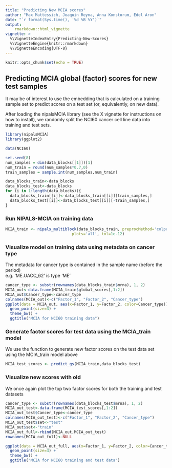 ---
title: "Predicting New MCIA scores"
author: "Max Mattessich, Joaquin Reyna, Anna Konstorum, Edel Aron"
date: "`r format(Sys.time(), '%d %B %Y')`"
output: 
    rmarkdown::html_vignette
vignette: >
  %\VignetteIndexEntry{Predicting-New-Scores}
  %\VignetteEngine{knitr::rmarkdown}
  %\VignetteEncoding{UTF-8}
---

```{r setup-v2, include=FALSE}
knitr::opts_chunk$set(echo = TRUE)
```

## Predicting MCIA global (factor) scores for new test samples

It may be of interest to use the embedding that is calculated on a training sample set to predict scores on a test set (or, equivalently, on new data).  

After loading the nipalsMCIA library (see the X vignette for instructions on how to install), we randomly split the NCI60 cancer cell line data into training and test sets.

```{r load package}
library(nipalsMCIA)
library(ggplot2)
```

```{r split data}
data(NCI60)

set.seed(8)
num_samples = dim(data_blocks[[1]])[1]
num_train = round(num_samples*0.7,0)
train_samples = sample.int(num_samples,num_train)

data_blocks_train<-data_blocks
data_blocks_test<-data_blocks
for (i in 1:length(data_blocks)){
  data_blocks_train[[i]]<-data_blocks_train[[i]][train_samples,]
  data_blocks_test[[i]]<-data_blocks_test[[i]][-train_samples,]
}

```

### Run NIPALS-MCIA on training data

```{r computing MCIA on training data, message=FALSE, fig.show="hide"}
MCIA_train <- nipals_multiblock(data_blocks_train, preprocMethod='colprofile',num_PCs = 10,
                             plots='all', tol=1e-12)
```

### Visualize model on training data using metadata on cancer type

The metadata for cancer type is contained in the sample name (before the period)  
e.g. 'ME.UACC_62' is type 'ME'

```{r visualize training model, fig.height=4, fig.align='center'}
cancer_type <- substr(rownames(data_blocks_train$mrna), 1, 2)
MCIA_out<-data.frame(MCIA_train$global_scores[,1:2])
MCIA_out$Cancer_type<-cancer_type
colnames(MCIA_out)<-c("Factor_1", "Factor_2", "Cancer_type")
ggplot(data = MCIA_out, aes(x=Factor_1, y=Factor_2, color=Cancer_type))+
  geom_point(size=3) + 
  theme_bw() +
  ggtitle("MCIA for NCI60 training data")
```

### Generate factor scores for test data using the MCIA_train model

We use the \verb+predict_gs+ function to generate new factor scores on the test data set using the MCIA_train model above

```{r generate new scores, message=FALSE}
MCIA_test_scores <- predict_gs(MCIA_train,data_blocks_test)
```

### Visualize new scores with old

We once again plot the top two factor scores for both the training and test datasets

```{r visualize both models, fig.height=4, fig.align='center'}
cancer_type <- substr(rownames(data_blocks_test$mrna), 1, 2)
MCIA_out_test<-data.frame(MCIA_test_scores[,1:2])
MCIA_out_test$Cancer_type<-cancer_type
colnames(MCIA_out_test)<-c("Factor_1", "Factor_2", "Cancer_type")
MCIA_out_test$set<-"test"
MCIA_out$set<-"train"
MCIA_out_full<-rbind(MCIA_out,MCIA_out_test)
rownames(MCIA_out_full)<-NULL

ggplot(data = MCIA_out_full, aes(x=Factor_1, y=Factor_2, color=Cancer_type, shape=set))+
  geom_point(size=3) + 
  theme_bw() +
  ggtitle("MCIA for NCI60 training and test data")
```

